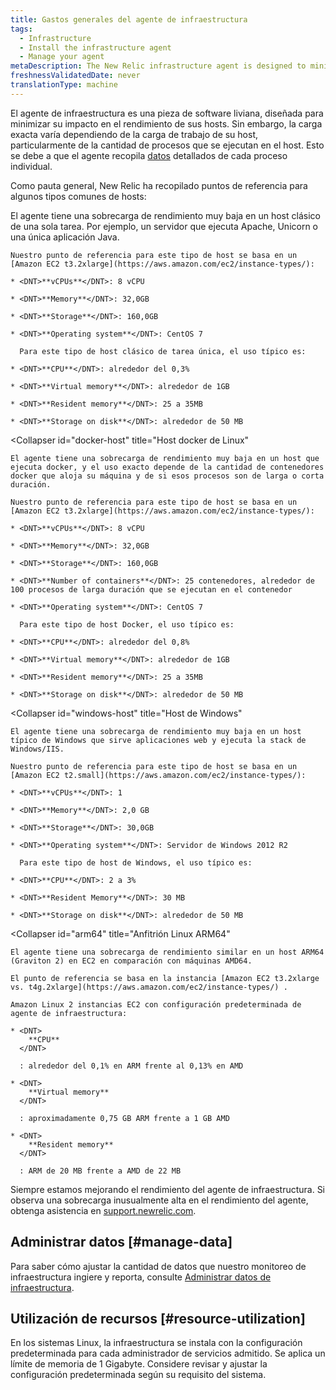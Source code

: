 ```yaml
---
title: Gastos generales del agente de infraestructura
tags:
  - Infrastructure
  - Install the infrastructure agent
  - Manage your agent
metaDescription: The New Relic infrastructure agent is designed to minimize its performance impact. This document outlines resource usage for common scenarios.
freshnessValidatedDate: never
translationType: machine
---
```


El agente de infraestructura es una pieza de software liviana, diseñada para minimizar su impacto en el rendimiento de sus hosts. Sin embargo, la carga exacta varía dependiendo de la carga de trabajo de su host, particularmente de la cantidad de procesos que se ejecutan en el host. Esto se debe a que el agente recopila [datos](/docs/data-analysis/metrics/analyze-your-metrics/data-collection-metric-timeslice-event-data#event-data) detallados de cada proceso individual.

Como pauta general, New Relic ha recopilado puntos de referencia para algunos tipos comunes de hosts:

<CollapserGroup>
  <Collapser
    id="single-task"
    title="Host de tarea única de Linux"
  >
    El agente tiene una sobrecarga de rendimiento muy baja en un host clásico de una sola tarea. Por ejemplo, un servidor que ejecuta Apache, Unicorn o una única aplicación Java.

    Nuestro punto de referencia para este tipo de host se basa en un [Amazon EC2 t3.2xlarge](https://aws.amazon.com/ec2/instance-types/):

    * <DNT>**vCPUs**</DNT>: 8 vCPU

    * <DNT>**Memory**</DNT>: 32,0GB

    * <DNT>**Storage**</DNT>: 160,0GB

    * <DNT>**Operating system**</DNT>: CentOS 7

      Para este tipo de host clásico de tarea única, el uso típico es:

    * <DNT>**CPU**</DNT>: alrededor del 0,3%

    * <DNT>**Virtual memory**</DNT>: alrededor de 1GB

    * <DNT>**Resident memory**</DNT>: 25 a 35MB

    * <DNT>**Storage on disk**</DNT>: alrededor de 50 MB
  </Collapser>

  <Collapser
    id="docker-host"
    title="Host docker de Linux"
  >
    El agente tiene una sobrecarga de rendimiento muy baja en un host que ejecuta docker, y el uso exacto depende de la cantidad de contenedores docker que aloja su máquina y de si esos procesos son de larga o corta duración.

    Nuestro punto de referencia para este tipo de host se basa en un [Amazon EC2 t3.2xlarge](https://aws.amazon.com/ec2/instance-types/):

    * <DNT>**vCPUs**</DNT>: 8 vCPU

    * <DNT>**Memory**</DNT>: 32,0GB

    * <DNT>**Storage**</DNT>: 160,0GB

    * <DNT>**Number of containers**</DNT>: 25 contenedores, alrededor de 100 procesos de larga duración que se ejecutan en el contenedor

    * <DNT>**Operating system**</DNT>: CentOS 7

      Para este tipo de host Docker, el uso típico es:

    * <DNT>**CPU**</DNT>: alrededor del 0,8%

    * <DNT>**Virtual memory**</DNT>: alrededor de 1GB

    * <DNT>**Resident memory**</DNT>: 25 a 35MB

    * <DNT>**Storage on disk**</DNT>: alrededor de 50 MB
  </Collapser>

  <Collapser
    id="windows-host"
    title="Host de Windows"
  >
    El agente tiene una sobrecarga de rendimiento muy baja en un host típico de Windows que sirve aplicaciones web y ejecuta la stack de Windows/IIS.

    Nuestro punto de referencia para este tipo de host se basa en un [Amazon EC2 t2.small](https://aws.amazon.com/ec2/instance-types/):

    * <DNT>**vCPUs**</DNT>: 1

    * <DNT>**Memory**</DNT>: 2,0 GB

    * <DNT>**Storage**</DNT>: 30,0GB

    * <DNT>**Operating system**</DNT>: Servidor de Windows 2012 R2

      Para este tipo de host de Windows, el uso típico es:

    * <DNT>**CPU**</DNT>: 2 a 3%

    * <DNT>**Resident Memory**</DNT>: 30 MB

    * <DNT>**Storage on disk**</DNT>: alrededor de 50 MB
  </Collapser>

  <Collapser
    id="arm64"
    title="Anfitrión Linux ARM64"
  >
    El agente tiene una sobrecarga de rendimiento similar en un host ARM64 (Graviton 2) en EC2 en comparación con máquinas AMD64.

    El punto de referencia se basa en la instancia [Amazon EC2 t3.2xlarge vs. t4g.2xlarge](https://aws.amazon.com/ec2/instance-types/) .

    Amazon Linux 2 instancias EC2 con configuración predeterminada de agente de infraestructura:

    * <DNT>
        **CPU**
      </DNT>

      : alrededor del 0,1% en ARM frente al 0,13% en AMD

    * <DNT>
        **Virtual memory**
      </DNT>

      : aproximadamente 0,75 GB ARM frente a 1 GB AMD

    * <DNT>
        **Resident memory**
      </DNT>

      : ARM de 20 MB frente a AMD de 22 MB
  </Collapser>
</CollapserGroup>

Siempre estamos mejorando el rendimiento del agente de infraestructura. Si observa una sobrecarga inusualmente alta en el rendimiento del agente, obtenga asistencia en [support.newrelic.com](https://support.newrelic.com).

## Administrar datos [#manage-data]

Para saber cómo ajustar la cantidad de datos que nuestro monitoreo de infraestructura ingiere y reporta, consulte [Administrar datos de infraestructura](/docs/infrastructure/manage-your-data/data-instrumentation/manage-infrastructure-data-reporting).

## Utilización de recursos [#resource-utilization]

En los sistemas Linux, la infraestructura se instala con la configuración predeterminada para cada administrador de servicios admitido. Se aplica un límite de memoria de 1 Gigabyte. Considere revisar y ajustar la configuración predeterminada según su requisito del sistema.
